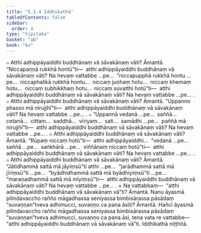```yaml
---
title: "5.1.4 Iddhikathā"
tableOfContents: false
sidebar:
  order: 4
type: "tipitaka"
basket: "ab"
book: "kv"
---
```



<DynamicBreadcrumb />

<Division number="883" book="kv">

<Paragraph number="2711" book="kv">
๐ Atthi adhippāyaiddhi buddhānaṃ vā sāvakānaṃ vāti? Āmantā. “Niccapaṇṇā rukkhā hontū”ti—  atthi adhippāyaiddhi buddhānaṃ vā sāvakānaṃ vāti? Na hevaṃ vattabbe …pe…  “niccapupphā rukkhā hontu …pe…  niccaphalikā rukkhā hontu…  niccaṃ juṇhaṃ hotu…  niccaṃ khemaṃ hotu…  niccaṃ subhikkhaṃ hotu…  niccaṃ suvatthi hotū”ti—  atthi adhippāyaiddhi buddhānaṃ vā sāvakānaṃ vāti? Na hevaṃ vattabbe …pe… .
</Paragraph>

<Paragraph number="2712" book="kv">
๐ Atthi adhippāyaiddhi buddhānaṃ vā sāvakānaṃ vāti? Āmantā. “Uppanno phasso mā nirujjhī”ti—  atthi adhippāyaiddhi buddhānaṃ vā sāvakānaṃ vāti? Na hevaṃ vattabbe …pe… .
</Paragraph>

<Paragraph number="2713" book="kv">
๐ “Uppannā vedanā …pe…  saññā…  cetanā…  cittaṃ…  saddhā…  vīriyaṃ…  sati…  samādhi …pe…  paññā mā nirujjhī”ti—  atthi adhippāyaiddhi buddhānaṃ vā sāvakānaṃ vāti? Na hevaṃ vattabbe …pe… .
</Paragraph>

<Paragraph number="2714" book="kv">
๐ Atthi adhippāyaiddhi buddhānaṃ vā sāvakānaṃ vāti? Āmantā. “Rūpaṃ niccaṃ hotū”ti—  atthi adhippāyaiddhi…  “vedanā …pe…  saññā …pe…  saṅkhārā …pe…  viññāṇaṃ niccaṃ hotū”ti—  atthi adhippāyaiddhi buddhānaṃ vā sāvakānaṃ vāti? Na hevaṃ vattabbe …pe… .
</Paragraph>

<Paragraph number="2715" book="kv">
๐ Atthi adhippāyaiddhi buddhānaṃ vā sāvakānaṃ vāti? Āmantā. “Jātidhammā sattā mā jāyiṃsū”ti atthi …pe…  “jarādhammā sattā mā jīriṃsū”ti …pe…  “byādhidhammā sattā mā byādhiyiṃsū”ti …pe…  “maraṇadhammā sattā mā mīyiṃsū”ti—  atthi adhippāyaiddhi buddhānaṃ vā sāvakānaṃ vāti? Na hevaṃ vattabbe …pe… .
</Paragraph>

</Division>
<Division number="884" book="kv">

<Paragraph number="2716" book="kv">
× Na vattabbaṃ—  “atthi adhippāyaiddhi buddhānaṃ vā sāvakānaṃ vā”ti? Āmantā. Nanu āyasmā pilindavaccho rañño māgadhassa seniyassa bimbisārassa pāsādaṃ “suvaṇṇan”tveva adhimucci, suvaṇṇo ca pana āsīti? Āmantā. Hañci āyasmā pilindavaccho rañño māgadhassa seniyassa bimbisārassa pāsādaṃ “suvaṇṇan”tveva adhimucci, suvaṇṇo ca pana āsi, tena vata re vattabbe—  “atthi adhippāyaiddhi buddhānaṃ vā sāvakānaṃ vā”ti.

</Paragraph>
</Division>

<Paragraph number="2717" type="center" book="kv">
Iddhikathā niṭṭhitā.
</Paragraph>